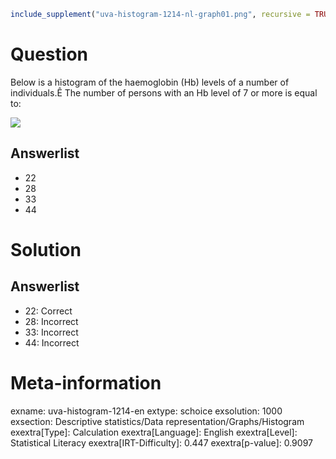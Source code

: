 ```r
include_supplement("uva-histogram-1214-nl-graph01.png", recursive = TRUE)
```

Question
========

Below is a histogram of the haemoglobin (Hb) levels of a number of individuals.Ê The number of persons with an Hb level of 7 or more is equal to:

![](uva-histogram-1214-nl-graph01.png)

Answerlist
----------

* 22
* 28
* 33
* 44

Solution
========

Answerlist
----------

* 22: Correct
* 28: Incorrect
* 33: Incorrect
* 44: Incorrect

Meta-information
================
exname: uva-histogram-1214-en
extype: schoice
exsolution: 1000
exsection: Descriptive statistics/Data representation/Graphs/Histogram
exextra[Type]: Calculation
exextra[Language]: English
exextra[Level]: Statistical Literacy
exextra[IRT-Difficulty]: 0.447
exextra[p-value]: 0.9097

